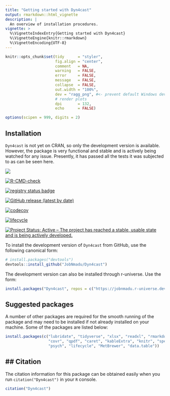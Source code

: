 ```yaml
---
title: "Getting started with Dyn4cast"
output: rmarkdown::html_vignette
description: |
  An overview of installation procedures.
vignette: >
  %\VignetteIndexEntry{Getting started with Dyn4cast}
  %\VignetteEngine{knitr::rmarkdown}
  %\VignetteEncoding{UTF-8}
---
```


```r
knitr::opts_chunk$set(tidy      = "styler",
                      fig.align = "center",
                      comment   = NA,
                      warning   = FALSE,
                      error     = FALSE,
                      message   = FALSE,
                      collapse  = FALSE,
                      out.width = "100%",
                      dev = "ragg_png", #<- prevent default Windows device to
                      # render plots
                      dpi       = 132,
                      echo      = FALSE)

options(scipen = 999, digits = 2)
```

## Installation

`Dyn4cast` is not yet on CRAN, so only the development version is available. However, the package is very functional and stable and is actively being watched for any issue. Presently, it has passed all the tests it was subjected to as can be seen here.

<!-- badges: start -->

[![](https://img.shields.io/badge/Made%20With-R-9cf)](https://github.com/JobNmadu/Dyn4cast)

[![R-CMD-check](https://github.com/JobNmadu/Dyn4cast/actions/workflows/R-CMD-check.yaml/badge.svg)](https://github.com/JobNmadu/Dyn4cast/actions/workflows/R-CMD-check.yaml)

[![registry status badge](https://jobnmadu.r-universe.dev/badges/:registry)](https://jobnmadu.r-universe.dev/)

[![GitHub release (latest by date)](https://img.shields.io/github/v/release/JobNmadu/Dyn4cast?color=green)](https://github.com/JobNmadu/Dyn4cast/releases)

[![codecov](https://codecov.io/gh/JobNmadu/Dyn4cast/graph/badge.svg?token=RYV9KWHBN5)](https://codecov.io/gh/JobNmadu/Dyn4cast)  

[![lifecycle](https://img.shields.io/badge/lifecycle-stable-brightgreen.svg)](https://www.tidyverse.org/lifecycle/#stable)

[![Project Status: Active – The project has reached a stable, usable state and is being actively developed.](https://www.repostatus.org/badges/latest/active.svg)](https://www.repostatus.org/#active)

<!-- badges: end -->


To install the development version of `Dyn4cast` from GitHub, use the following canonical form:
 
```r

# install.packages("devtools")
devtools::install_github("JobNmadu/Dyn4cast")
```

The development version can also be installed through r-universe. Use the form:

```r

install.packages("Dyn4cast", repos = c("https://jobnmadu.r-universe.dev", "https://cloud.r-project.org"))
```

## Suggested packages

A number of other packages are required for the smooth running of the package and may need to be installed if not already installed on your machine. Some of the packages are listed below:

```r
install.packages(c("lubridate", "tidyverse", "xlsx", "readxl", "rmarkdown",
                   "covr", "qpdf", "caret", "kableExtra", "knitr", "spelling",
                   "psych", "lifecycle", "MetBrewer", "data.table"))
```

## ## Citation

The citation information for this package can be obtained easily when you run `citation("Dyn4cast")` in your `R` console.

```r

citation("Dyn4cast")

```

